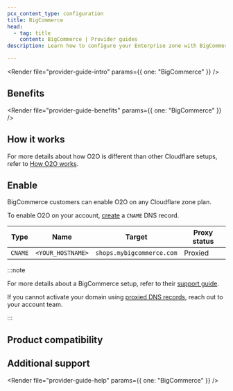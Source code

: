 ```yaml
---
pcx_content_type: configuration
title: BigCommerce
head:
  - tag: title
    content: BigCommerce | Provider guides
description: Learn how to configure your Enterprise zone with BigCommerce.

---
```



<Render file="provider-guide-intro" params={{ one: "BigCommerce" }} />

## Benefits

<Render file="provider-guide-benefits" params={{ one: "BigCommerce" }} />

## How it works

For more details about how O2O is different than other Cloudflare setups, refer to [How O2O works](/cloudflare-for-platforms/cloudflare-for-saas/saas-customers/how-it-works/).

## Enable

BigCommerce customers can enable O2O on any Cloudflare zone plan.

To enable O2O on your account, [create](/dns/manage-dns-records/how-to/create-dns-records/#create-dns-records) a `CNAME` DNS record.

| Type    | Name              | Target                    | Proxy status |
| ------- | ----------------- | ------------------------- | ------------ |
| `CNAME` | `<YOUR_HOSTNAME>` | `shops.mybigcommerce.com` | Proxied      |

:::note


For more details about a BigCommerce setup, refer to their [support guide](https://support.bigcommerce.com/s/article/Cloudflare-for-Performance-and-Security?language=en_US#orange-to-orange).

If you cannot activate your domain using [proxied DNS records](/dns/proxy-status/), reach out to your account team.


:::

## Product compatibility

<Render file="provider-guide-compatibility" />

## Additional support

<Render file="provider-guide-help" params={{ one: "BigCommerce" }} />
